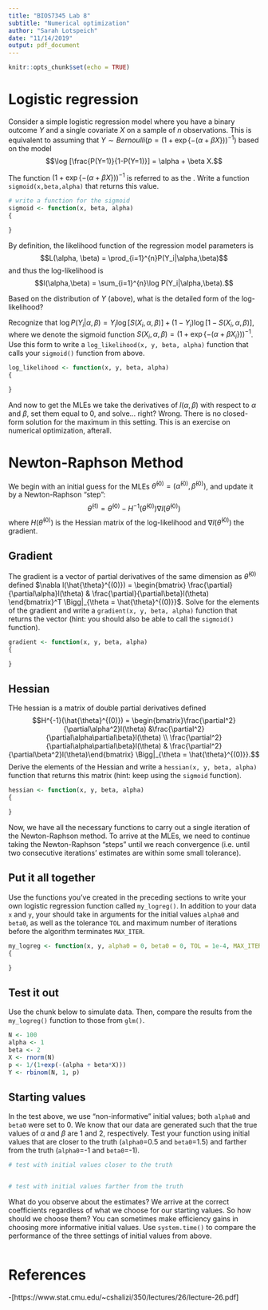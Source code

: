 ```yaml
---
title: "BIOS7345 Lab 8"
subtitle: "Numerical optimization"
author: "Sarah Lotspeich"
date: "11/14/2019"
output: pdf_document
---
```


```r
knitr::opts_chunk$set(echo = TRUE)
```

# Logistic regression
Consider a simple logistic regression model where you have a binary outcome $Y$ and a single covariate $X$ on a sample of $n$ observations. This is equivalent to assuming that $Y \sim Bernoulli(p = (1 + \exp\{-(\alpha + \beta X\}))^{-1})$ based on the model $$\log [\frac{P(Y=1)}{1-P(Y=1)}] = \alpha + \beta X.$$ 

The function $(1 + \exp\{-(\alpha + \beta X\}))^{-1}$ is referred to as the \underline{sigmoid function}. Write a function `sigmoid(x,beta,alpha)` that returns this value. 

```r
# write a function for the sigmoid
sigmoid <- function(x, beta, alpha)
{

}
```

By definition, the likelihood function of the regression model parameters is $$L(\alpha, \beta) = \prod_{i=1}^{n}P(Y_i|\alpha,\beta)$$ and thus the log-likelihood is $$l(\alpha,\beta) = \sum_{i=1}^{n}\log P(Y_i|\alpha,\beta).$$

Based on the distribution of $Y$ (above), what is the detailed form of the log-likelihood? 
\begin{align}
l(\alpha,\beta) &= \sum_{i=1}^{n}\log P(Y_i|\alpha,\beta) \\
&= \sum_{i=1}^{n}\log \{(1 + \exp\{-(\alpha + \beta X\}))^{-1})^Y_i[1-(1 + \exp\{-(\alpha + \beta X\}))^{-1})]^{(1-Y-i)}\} \\
&= \sum_{i=1}^{n} Y_i\log \{(1 + \exp\{-(\alpha + \beta X\}))^{-1})\} + (1-Y_i)\log\{1-(1 + \exp\{-(\alpha + \beta X\}))^{-1})]^{(1-Y-i)}\}
\end{align}

Recognize that $\log P(Y_i|\alpha,\beta) = Y_i \log [S(X_i, \alpha, \beta)] + (1-Y_i) \log [1-S(X_i, \alpha, \beta)]$, where we denote the sigmoid function $S(X_i, \alpha, \beta) = (1 + \exp\{-(\alpha + \beta X_i\}))^{-1}$. Use this form to write a `log_likelihood(x, y, beta, alpha)` function that calls your `sigmoid()` function from above. 

```r
log_likelihood <- function(x, y, beta, alpha)
{

}
```

And now to get the MLEs we take the derivatives of $l(\alpha,\beta)$ with respect to $\alpha$ and $\beta$, set them equal to 0, and solve... right? Wrong. There is no closed-form solution for the maximum in this setting. This is an exercise on numerical optimization, afterall. 

# Newton-Raphson Method
We begin with an initial guess for the MLEs $\hat{\theta}^{(0)} = (\hat{\alpha}^{(0)}, \hat{\beta}^{(0)})$, and update it by a Newton-Raphson "step": 
$$\hat{\theta}^{(1)} = \hat{\theta}^{(0)} - H^{-1}(\hat{\theta}^{(0)}) \nabla l(\hat{\theta}^{(0)})$$ where $H(\hat{\theta}^{(0)})$ is the Hessian matrix of the log-likelihood and $\nabla l(\hat{\theta}^{(0)})$ the gradient. 

## Gradient
The gradient is a vector of partial derivatives of the same dimension as $\hat{\theta}^{(0)}$ defined $\nabla l(\hat{\theta}^{(0)}) = \begin{bmatrix} \frac{\partial}{\partial\alpha}l(\theta) &  \frac{\partial}{\partial\beta}l(\theta) \end{bmatrix}^T \Bigg|_{\theta = \hat{\theta}^{(0)}}$. Solve for the elements of the gradient and write a `gradient(x, y, beta, alpha)` function that returns the vector (hint: you should also be able to call the `sigmoid()` function). 

```r
gradient <- function(x, y, beta, alpha)
{

}
```

## Hessian
THe hessian is a matrix of double partial derivatives defined $$H^{-1}(\hat{\theta}^{(0)}) = \begin{bmatrix}\frac{\partial^2}{\partial\alpha^2}l(\theta) &\frac{\partial^2}{\partial\alpha\partial\beta}l(\theta) \\ \frac{\partial^2}{\partial\alpha\partial\beta}l(\theta) & \frac{\partial^2}{\partial\beta^2}l(\theta)\end{bmatrix} \Bigg|_{\theta = \hat{\theta}^{(0)}}.$$ Derive the elements of the Hessian and write a `hessian(x, y, beta, alpha)` function that returns this matrix (hint: keep using the `sigmoid` function). 

```r
hessian <- function(x, y, beta, alpha)
{

}
```

Now, we have all the necessary functions to carry out a single iteration of the Newton-Raphson method. To arrive at the MLEs, we need to continue taking the Newton-Raphson "steps" until we reach convergence (i.e. until two consecutive iterations' estimates are within some small tolerance).

## Put it all together
Use the functions you've created in the preceding sections to write your own logistic regression function called `my_logreg()`. In addition to your data `x` and `y`, your should take in arguments for the initial values `alpha0` and `beta0`, as well as the tolerance `TOL` and maximum number of iterations before the algorithm terminates `MAX_ITER`. 

```r
my_logreg <- function(x, y, alpha0 = 0, beta0 = 0, TOL = 1e-4, MAX_ITER = 200)
{

}
```

## Test it out
Use the chunk below to simulate data. Then, compare the results from the `my_logreg()` function to those from `glm()`. 

```r
N <- 100
alpha <- 1
beta <- 2
X <- rnorm(N)
p <- 1/(1+exp(-(alpha + beta*X)))
Y <- rbinom(N, 1, p)


```

## Starting values
In the test above, we use "non-informative" initial values; both `alpha0` and `beta0` were set to 0. We know that our data are generated such that the true values of $\alpha$ and $\beta$ are 1 and 2, respectively. Test your function using initial values that are closer to the truth (`alpha0`=0.5 and `beta0`=1.5) and farther from the truth (`alpha0`=-1 and `beta0`=-1). 

```r
# test with initial values closer to the truth


# test with initial values farther from the truth

```

What do you observe about the estimates? We arrive at the correct coefficients regardless of what we choose for our starting values. So how should we choose them? You can sometimes make efficiency gains in choosing more informative initial values. Use `system.time()` to compare the performance of the three settings of initial values from above. 

```r

```

# References
  -[https://www.stat.cmu.edu/~cshalizi/350/lectures/26/lecture-26.pdf]